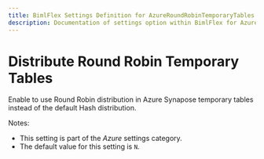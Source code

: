 ```yaml
---
title: BimlFlex Settings Definition for AzureRoundRobinTemporaryTables
description: Documentation of settings option within BimlFlex for AzureRoundRobinTemporaryTables
---
```

<head>
  <meta name="varigenceProduct" content="BimlFlex"></meta>
  <meta name="varigenceArticleType" content="Reference"></meta>
</head>

# Distribute Round Robin Temporary Tables

Enable to use Round Robin distribution in Azure Synapose temporary tables instead of the default Hash distribution.

Notes:

* This setting is part of the *Azure* settings category.
* The default value for this setting is `N`.
